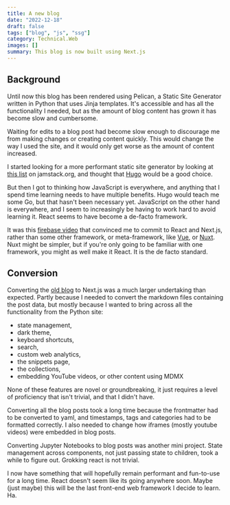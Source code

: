 ```yaml
---
title: A new blog
date: "2022-12-18"
draft: false
tags: ["blog", "js", "ssg"]
category: Technical.Web
images: []
summary: This blog is now built using Next.js
---
```


## Background

Until now this blog has been rendered using Pelican, a Static Site Generator
written in Python that uses Jinja templates. It's accessible and has all the
functionality I needed, but as the amount of blog content has grown it has
become slow and cumbersome.

Waiting for edits to a blog post had become slow enough to discourage me from
making changes or creating content quickly. This would change the way I used
the site, and it would only get worse as the amount of content increased.

I started looking for a more performant static site generator by looking at
[this list](https://jamstack.org/generators/) on jamstack.org, and thought that
[Hugo](https://gohugo.io/) would be a good choice.

But then I got to thinking how JavaScript is everywhere, and anything that I
spend time learning needs to have multiple benefits. Hugo would teach me some
Go, but that hasn't been necessary yet. JavaScript on the other hand is
everywhere, and I seem to increasingly be having to work hard to avoid learning
it. React seems to have become a de-facto framework.

It was this [firebase video](https://youtu.be/SJeBRW1QQMA) that convinced me to
commit to React and Next.js, rather than some other framework, or
meta-framework, like [Vue](https://vuejs.org/), or [Nuxt](https://nuxtjs.org/).
Nuxt might be simpler, but if you're only going to be familiar with one
framework, you might as well make it React. It is the de facto standard.

## Conversion

Converting the [old blog](https://python-blog.johnmathews.is) to Next.js was a
much larger undertaking than expected. Partly because I needed to convert the
markdown files containing the post data, but mostly because I wanted to bring
across all the functionality from the Python site:

- state management,
- dark theme,
- keyboard shortcuts,
- search,
- custom web analytics,
- the snippets page,
- the collections,
- embedding YouTube videos, or other content using MDMX

None of these features are novel or groundbreaking, it just requires a level of
proficiency that isn't trivial, and that I didn't have.

Converting all the blog posts took a long time because the frontmatter had to be
converted to yaml, and timestamps, tags and categories had to be formatted
correctly. I also needed to change how iframes (mostly youtube videos) were
embedded in blog posts.

Converting Jupyter Notebooks to blog posts was another mini project. State
management across components, not just passing state to children, took a
while to figure out. Grokking react is not trivial.

I now have something that will hopefully remain performant and fun-to-use for a
long time. React doesn't seem like its going anywhere soon. Maybe (just maybe)
this will be the last front-end web framework I decide to learn. Ha.
